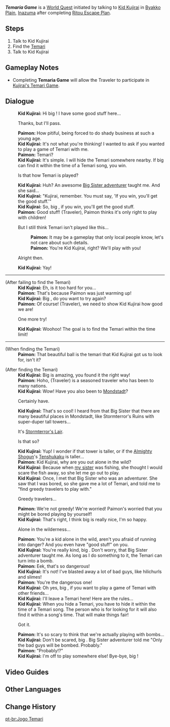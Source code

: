 {{Quest Infobox
|id            = 
|image         = World Quest Temaria Game.png
|type          = World
|summary       = 
|region        = Inazuma
|area          = Narukami Island
|subarea       = Byakko Plain
|requirement   = Complete [[Ritou Escape Plan]]
|characters    = Kid Kujirai; Paimon; Traveler
|startLocation = [[Byakko Plain]], [[Inazuma]]
|exp           = 150
|mora          = 25,000
|primogems     = 20
}}
'''''Temaria Game''''' is a [[World Quest]] initiated by talking to [[Kid Kujirai]] in [[Byakko Plain]], [[Inazuma]] after completing [[Ritou Escape Plan]].

==Steps==
#Talk to Kid Kujirai
#Find the [[Temari]]
#Talk to Kid Kujirai

==Gameplay Notes==
*Completing '''Temaria Game''' will allow the Traveler to participate in [[Temari|Kujirai's Temari Game]].

==Dialogue==
{{Quest Description|[[Kid Kujirai]] has something to share...}}
{{Dialogue start}}
:'''Kid Kujirai:''' Hi big {{MC|bro|sis|mc=1}}! I have some good stuff here...
:{{DIcon}} Thanks, but I'll pass.
:'''Paimon:''' How pitiful, being forced to do shady business at such a young age.
:'''Kid Kujirai:''' It's not what you're thinking! I wanted to ask if you wanted to play a game of Temari with me.
:'''Paimon:''' Temari?
:'''Kid Kujirai:''' It's simple. I will hide the Temari somewhere nearby. If big {{MC|bro|sis|mc=1}} can find it within the time of a Temari song, you win.
:{{DIcon}} Is that how Temari is played?
:'''Kid Kujirai:''' Huh? An awesome [[Alice|Big Sister adventurer]] taught me. And she said...
:'''Kid Kujirai:''' "Kujirai, remember. You must say, 'If you win, you'll get the good stuff.'"
:'''Kid Kujirai:''' So, big {{MC|bro|sis|mc=1}}, if you win, you'll get the good stuff.
:'''Paimon:''' Good stuff! (Traveler), Paimon thinks it's only right to play with children!
:{{DIcon}} But I still think Temari isn't played like this...
::'''Paimon:''' It may be a gameplay that only local people know, let's not care about such details.
::'''Paimon:''' You're Kid Kujirai, right? We'll play with you!
:{{DIcon}} Alright then.
:'''Kid Kujirai:''' Yay!
----
;(After failing to find the Temari)
:'''Kid Kujirai:''' Eh, is it too hard for you...
:'''Paimon:''' That's because Paimon was just warming up!
:'''Kid Kujirai:''' Big {{MC|bro|sis|mc=1}}, do you want to try again?
:'''Paimon:''' Of course! (Traveler), we need to show Kid Kujirai how good we are!
:{{DIcon}} One more try!
:'''Kid Kujirai:''' Woohoo! The goal is to find the Temari within the time limit!
----
;(When finding the Temari)
:'''Paimon:''' That beautiful ball is the temari that Kid Kujirai got us to look for, isn't it?

;(After finding the Temari)
:'''Kid Kujirai:''' Big {{MC|bro|sis|mc=1}} is amazing, you found it the right way!
:'''Paimon:''' Hoho, (Traveler) is a seasoned traveler who has been to many nations.
:'''Kid Kujirai:''' Wow! Have you also been to [[Mondstadt]]?
:{{DIcon}} Certainly have.
:'''Kid Kujirai:''' That's so cool! I heard from that Big Sister that there are many beautiful places in Mondstadt, like Stormterror's Ruins with super-duper tall towers...
:{{DIcon}} It's [[Stormterror's Lair]].
:{{DIcon}} Is that so?
:'''Kid Kujirai:''' Yup! I wonder if that tower is taller, or if the [[Raiden Shogun|Almighty Shogun]]'s [[Tenshukaku]] is taller...
:'''Paimon:''' Kid Kujirai, why are you out alone in the wild?
:'''Kid Kujirai:''' Because when [[Kujirai Momiji|my sister]] was fishing, she thought I would scare the fish away, so she let me go out to play.
:'''Kid Kujirai:''' Once, I met that Big Sister who was an adventurer. She saw that I was bored, so she gave me a lot of Temari, and told me to "find greedy travelers to play with."
:{{DIcon}} Greedy travelers...
:'''Paimon:''' We're not greedy! We're worried! Paimon's worried that you might be bored playing by yourself!
:'''Kid Kujirai:''' That's right, I think big {{MC|bro|sis|mc=1}} is really nice, I'm so happy.
:{{DIcon}} Alone in the wilderness...
:'''Paimon:''' You're a kid alone in the wild, aren't you afraid of running into danger? And you even have "good stuff" on you.
:'''Kid Kujirai:''' You're really kind, big {{MC|bro|sis|mc=1}}. Don't worry, that Big Sister adventurer taught me. As long as I do something to it, the Temari can turn into a bomb.
:'''Paimon:''' Eek, that's so dangerous!
:'''Kid Kujirai:''' It's not! I've blasted away a lot of bad guys, like hilichurls and slimes!
:'''Paimon:''' You're the dangerous one!
:'''Kid Kujirai:''' Oh yes, big {{MC|bro|sis|mc=1}}, if you want to play a game of Temari with other friends...
:'''Kid Kujirai:''' I'll leave a Temari here! Here are the rules...
:'''Kid Kujirai:''' When you hide a Temari, you have to hide it within the time of a Temari song. The person who is for looking for it will also find it within a song's time. That will make things fair!
:{{DIcon}} Got it.
:'''Paimon:''' It's so scary to think that we're actually playing with bombs...
:'''Kid Kujirai:''' Don't be scared, big {{MC|bro|sis|mc=1}}. Big Sister adventurer told me "Only the bad guys will be bombed. Probably."
:'''Paimon:''' "Probably!?"
:'''Kid Kujirai:''' I'm off to play somewhere else! Bye-bye, big {{MC|bro|sis|mc=1}}!
{{Dialogue end}}

==Video Guides==
{{EVT
|video1   = https://youtu.be/RuSvyP3owWk
|caption1 = Full Quest Guide
}}

==Other Languages==
{{Other Languages
|en      = Temaria Game
|zhs     = 「手鞠游戏」
|zhs_rm  = "Shǒujū Yóuxì"
|zht     = 「手鞠遊戲」
|zht_rm  = "Shǒujū Yóuxì"
|zh_tl   = "Temari Game"
|ja      = 「手まり遊び」
|ja_rm   = "Temari Asobi"
|ja_tl   = "Temari Playing"
|ko      = 「테마리 놀이」
|ko_rm   = "Temari Nori"
|ko_tl   = "Temari Game"
|es      = El juego de las temari
|es_tl   = The Temari Game
|fr      = Le jeu de Temari
|fr_tl   = The Temari Game
|ru      = Игра тэмари
|ru_tl   = The Temari Game
|th      = "Temari Game"
|vi      = Trò Chơi Temari
|vi_tl   = 
|de      = Temari-Spiel
|de_tl   = Temari Game
|id      = Permainan Temari
|id_tl   = Temari Game
|pt      = Jogo Temari
|pt_tl   = 
|tr      = Temaria Oyunu
|tr_tl   = 
|it      = Il gioco delle temari
|it_tl   = 
}}

==Change History==
{{Change History|2.0}}

[[pt-br:Jogo Temari]]